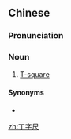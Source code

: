 ==Chinese==
{{zh-forms|type=21|lit=丁-shaped (T-shaped) ruler}}

===Pronunciation===
{{zh-pron
|m=dīngzìchǐ
|c=ding1 zi6 cek3
|mn=zz,kh:teng-jī-chhioh/xm,qz,tp:teng-lī-chhioh
|cat=n
}}

===Noun===
{{zh-noun}}

# [[T-square]]

====Synonyms====
* {{zh-l|T字尺}}

[[zh:丁字尺]]